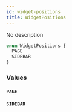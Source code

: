 ```yaml
---
id: widget-positions
title: WidgetPositions
---
```


No description

```graphql
enum WidgetPositions {
  PAGE
  SIDEBAR
}
```

### Values

#### `PAGE`

#### `SIDEBAR`
